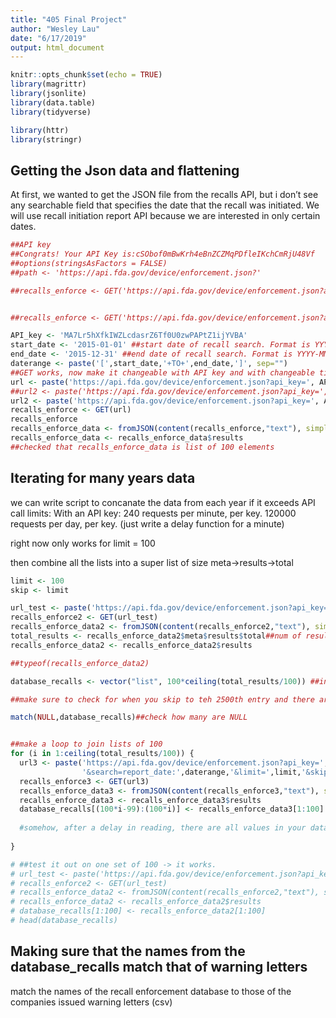 ```yaml
---
title: "405 Final Project"
author: "Wesley Lau"
date: "6/17/2019"
output: html_document
---
```


```r
knitr::opts_chunk$set(echo = TRUE)
library(magrittr)
library(jsonlite)
library(data.table)
library(tidyverse)

library(httr)
library(stringr)
```

## Getting the Json data and flattening

At first, we wanted to get the JSON file from the recalls API, but i don't see any searchable field that specifies the date that the recall was initiated. We will use recall initiation report API because we are interested in only certain dates.

```r
##API key
##Congrats! Your API Key is:cSObof0mBwKrh4eBnZCZMqPDfleIKchCmRjU48Vf
##options(stringsAsFactors = FALSE)
##path <- 'https://api.fda.gov/device/enforcement.json?'

##recalls_enforce <- GET('https://api.fda.gov/device/enforcement.json?api_key=cSObof0mBwKrh4eBnZCZMqPDfleIKchCmRjU48Vf&search=report_date:[2015-01-01+TO+2015-12-31]&limit=100')


##recalls_enforce <- GET('https://api.fda.gov/device/enforcement.json?api_key=cSObof0mBwKrh4eBnZCZMqPDfleIKchCmRjU48Vf&search=report_date:+[20150101+TO+20161231+]&limit=100') ##must put a + sign before the []'s in order to get multiple result queries back

API_key <- 'MA7Lr5hXfkIWZLcdasrZ6Tf0U0zwPAPtZ1ijYVBA'
start_date <- '2015-01-01' ##start date of recall search. Format is YYYY-MM-DD
end_date <- '2015-12-31' ##end date of recall search. Format is YYYY-MM-DD
daterange <- paste('[',start_date,'+TO+',end_date,']', sep="")
##GET works, now make it changeable with API key and with changeable time periods
url <- paste('https://api.fda.gov/device/enforcement.json?api_key=', API_key, '&search=report_date:',daterange,'&limit=100',sep = "")
##url2 <- paste('https://api.fda.gov/device/enforcement.json?api_key=', API_key, '&search=report_date:[2015-01-01+TO+2016-12-31]&limit=100',sep = "")
url2 <- paste('https://api.fda.gov/device/enforcement.json?api_key=', API_key, '&search=report_date:',daterange,'&limit=100&skip=100',sep = "")
recalls_enforce <- GET(url)
recalls_enforce
recalls_enforce_data <- fromJSON(content(recalls_enforce,"text"), simplifyVector = F)
recalls_enforce_data <- recalls_enforce_data$results
##checked that recalls_enforce_data is list of 100 elements
```

## Iterating for many years data

we can write script to concanate the data from each year if it exceeds API call limits: With an API key: 240 requests per minute, per key. 120000 requests per day, per key. (just write a delay function for a minute)

right now only works for limit = 100

then combine all the lists into a super list of size meta->results->total

```r
limit <- 100
skip <- limit

url_test <- paste('https://api.fda.gov/device/enforcement.json?api_key=', API_key, '&search=report_date:',daterange,'&limit=',limit,'&skip=',skip,sep = "")
recalls_enforce2 <- GET(url_test)
recalls_enforce_data2 <- fromJSON(content(recalls_enforce2,"text"), simplifyVector = F) ##transform the data from GET url into JSON list
total_results <- recalls_enforce_data2$meta$results$total##num of results you want to add to database
recalls_enforce_data2 <- recalls_enforce_data2$results

##typeof(recalls_enforce_data2)

database_recalls <- vector("list", 100*ceiling(total_results/100)) ##initialize list that is total_results long, rounded up to the nearest 100

##make sure to check for when you skip to teh 2500th entry and there are no more results left, what will API give you

match(NULL,database_recalls)##check how many are NULL


##make a loop to join lists of 100
for (i in 1:ceiling(total_results/100)) {
  url3 <- paste('https://api.fda.gov/device/enforcement.json?api_key=',API_key,
                '&search=report_date:',daterange,'&limit=',limit,'&skip=',(i-1)*100,sep = "")
  recalls_enforce3 <- GET(url3)
  recalls_enforce_data3 <- fromJSON(content(recalls_enforce3,"text"), simplifyVector = F)
  recalls_enforce_data3 <- recalls_enforce_data3$results
  database_recalls[(100*i-99):(100*i)] <- recalls_enforce_data3[1:100]
  
  #somehow, after a delay in reading, there are all values in your database_recalls
  
}

# ##test it out on one set of 100 -> it works.
# url_test <- paste('https://api.fda.gov/device/enforcement.json?api_key=', API_key, '&search=report_date:',daterange,'&limit=',limit,'&skip=',skip,sep = "")
# recalls_enforce2 <- GET(url_test)
# recalls_enforce_data2 <- fromJSON(content(recalls_enforce2,"text"), simplifyVector = F) ##transform the data from GET url into JSON list
# recalls_enforce_data2 <- recalls_enforce_data2$results
# database_recalls[1:100] <- recalls_enforce_data2[1:100]
# head(database_recalls)

```

## Making sure that the names from the database_recalls match that of warning letters

match the names of the recall enforcement database to those of the companies issued warning letters (csv)

```r


```